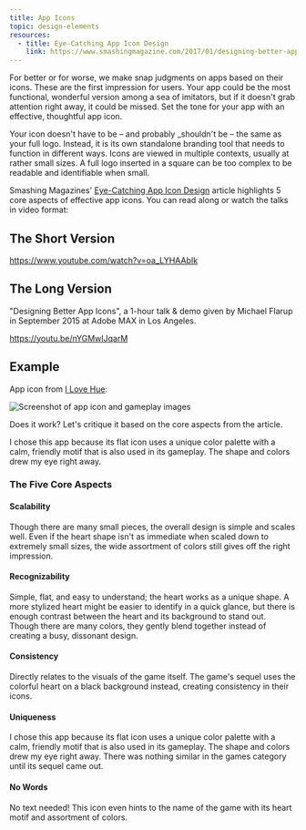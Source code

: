 ```yaml
---
title: App Icons
topic: design-elements
resources:
  - title: Eye-Catching App Icon Design
    link: https://www.smashingmagazine.com/2017/01/designing-better-app-icons/
---
```


For better or for worse, we make snap judgments on apps based on their icons. These are the first impression for users. Your app could be the most functional, wonderful version among a sea of imitators, but if it doesn't grab attention right away, it could be missed. Set the tone for your app with an effective, thoughtful app icon.

Your icon doesn't have to be – and probably _shouldn't be – the same as your full logo. Instead, it is its own standalone branding tool that needs to function in different ways. Icons are viewed in multiple contexts, usually at rather small sizes. A full logo inserted in a square can be too complex to be readable and identifiable when small.

Smashing Magazines' [Eye-Catching App Icon Design](https://www.smashingmagazine.com/2017/01/designing-better-app-icons/) article highlights 5 core aspects of effective app icons. You can read along or watch the talks in video format:

## The Short Version

https://www.youtube.com/watch?v=oa_LYHAAbIk

## The Long Version

"Designing Better App Icons", a 1-hour talk & demo given by Michael Flarup in September 2015 at Adobe MAX in Los Angeles.

https://youtu.be/nYGMwIJqarM

## Example

App icon from [I Love Hue](https://play.google.com/store/apps/details?id=com.zutgames.ilovehue):

![Screenshot of app icon and gameplay images](i-love-hue.png)

Does it work? Let's critique it based on the core aspects from the article.

I chose this app because its flat icon uses a unique color palette with a calm, friendly motif that is also used in its gameplay. The shape and colors drew my eye right away.

### The Five Core Aspects

#### Scalability

Though there are many small pieces, the overall design is simple and scales well. Even if the heart shape isn't as immediate when scaled down to extremely small sizes, the wide assortment of colors still gives off the right impression.

#### Recognizability

Simple, flat, and easy to understand; the heart works as a unique shape. A more stylized heart might be easier to identify in a quick glance, but there is enough contrast between the heart and its background to stand out. Though there are many colors, they gently blend together instead of creating a busy, dissonant design.

#### Consistency

Directly relates to the visuals of the game itself. The game's sequel uses the colorful heart on a black background instead, creating consistency in their icons.

#### Uniqueness

I chose this app because its flat icon uses a unique color palette with a calm, friendly motif that is also used in its gameplay. The shape and colors drew my eye right away. There was nothing similar in the games category until its sequel came out.

#### No Words

No text needed! This icon even hints to the name of the game with its heart motif and assortment of colors.
